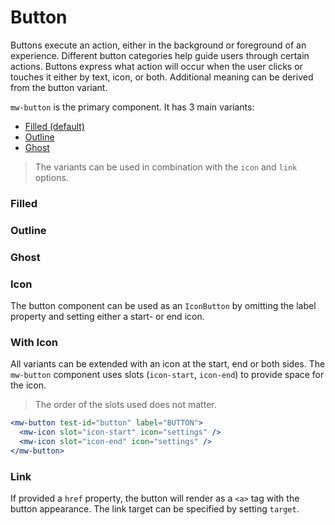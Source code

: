 
# Button

Buttons execute an action, either in the background or foreground of an experience. Different button categories help guide users through certain actions. Buttons express what action will occur when the user clicks or touches it either by text, icon, or both. Additional meaning can be derived from the button variant.

`mw-button` is the primary component. It has 3 main variants:

- [Filled (default)](#filled)
- [Outline](#outline)
- [Ghost](#ghost)

> The variants can be used in combination with the `icon` and `link` options.

### Filled

<Canvas withSource="open">
  <Story id="components-button--filled" />
</Canvas>

### Outline

<Canvas>
  <Story id="components-button--outline" />
</Canvas>

### Ghost

<Canvas>
  <Story id="components-button--ghost" />
</Canvas>

### Icon

The button component can be used as an `IconButton` by omitting the label property and setting either a start- or end icon.

<Canvas>
  <Story id="components-button--icon" />
</Canvas>

### With Icon

All variants can be extended with an icon at the start, end or both sides.
The `mw-button` component uses slots (`icon-start`, `icon-end`) to provide space for the icon.

> The order of the slots used does not matter.

```jsx
<mw-button test-id="button" label="BUTTON">
  <mw-icon slot="icon-start" icon="settings" />
  <mw-icon slot="icon-end" icon="settings" />
</mw-button>
```

<Canvas>
  <Story id="components-button--with-icon" />
</Canvas>

### Link

If provided a `href` property, the button will render as a `<a>` tag with the button appearance. The link target can be specified by setting `target`.

<Canvas>
  <Story id="components-button--link" />
</Canvas>
